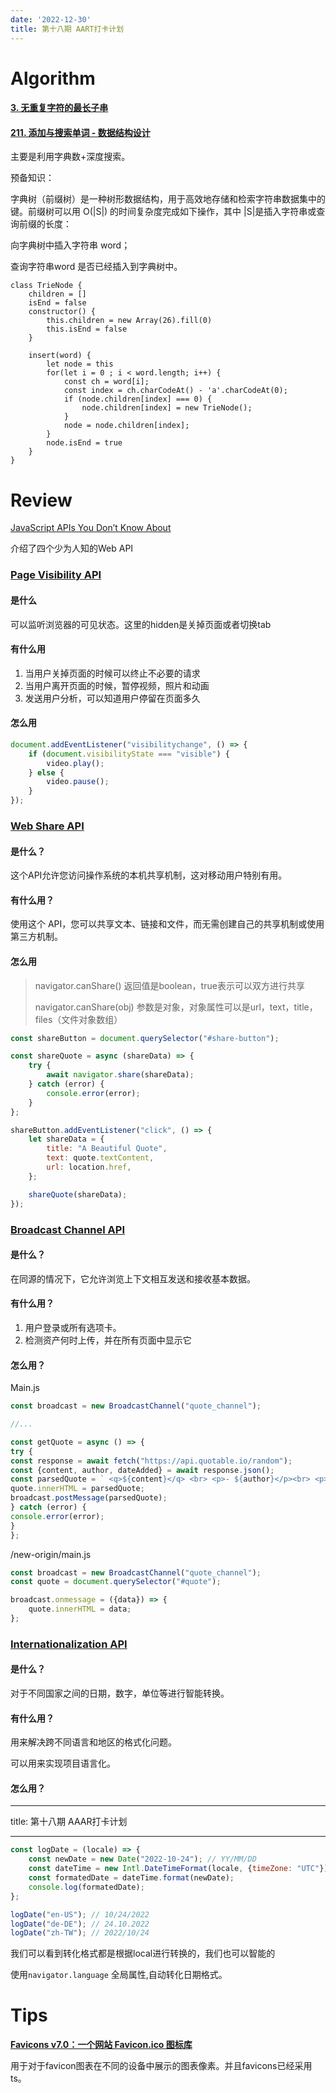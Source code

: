```yaml
---
date: '2022-12-30'
title: 第十八期 AART打卡计划
---
```


# Algorithm

#### [3. 无重复字符的最长子串](https://leetcode.cn/problems/longest-substring-without-repeating-characters/)

#### [211. 添加与搜索单词 - 数据结构设计](https://leetcode.cn/problems/design-add-and-search-words-data-structure/)

主要是利用字典数+深度搜索。

预备知识：

字典树（前缀树）是一种树形数据结构，用于高效地存储和检索字符串数据集中的键。前缀树可以用 O(|S|) 的时间复杂度完成如下操作，其中 |S|是插入字符串或查询前缀的长度：

向字典树中插入字符串 word；

查询字符串word 是否已经插入到字典树中。

```tsx
class TrieNode {
    children = []
    isEnd = false
    constructor() {
        this.children = new Array(26).fill(0)
        this.isEnd = false
    }

    insert(word) {
        let node = this
        for(let i = 0 ; i < word.length; i++) {
            const ch = word[i];
            const index = ch.charCodeAt() - 'a'.charCodeAt(0);
            if (node.children[index] === 0) {
                node.children[index] = new TrieNode();
            }
            node = node.children[index];
        }
        node.isEnd = true
    }
}
```

# Review

[JavaScript APIs You Don’t Know About](https://www.smashingmagazine.com/2022/09/javascript-api-guide/)

介绍了四个少为人知的Web API

### [Page Visibility API](https://www.smashingmagazine.com/2022/09/javascript-api-guide/#page-visibility-api)

#### 是什么

可以监听浏览器的可见状态。这里的hidden是关掉页面或者切换tab

#### 有什么用

1. 当用户关掉页面的时候可以终止不必要的请求
2. 当用户离开页面的时候，暂停视频，照片和动画
3. 发送用户分析，可以知道用户停留在页面多久

#### 怎么用

```javascript
document.addEventListener("visibilitychange", () => {
    if (document.visibilityState === "visible") {
        video.play();
    } else {
        video.pause();
    }
});
```

### [Web Share API](https://www.smashingmagazine.com/2022/09/javascript-api-guide/#web-share-api)

#### 是什么？

这个API允许您访问操作系统的本机共享机制，这对移动用户特别有用。

#### 有什么用？

使用这个 API，您可以共享文本、链接和文件，而无需创建自己的共享机制或使用第三方机制。

#### 怎么用

>navigator.canShare() 返回值是boolean，true表示可以双方进行共享
>
>navigator.canShare(obj) 参数是对象，对象属性可以是url，text，title， files（文件对象数组）

```javascript
const shareButton = document.querySelector("#share-button");

const shareQuote = async (shareData) => {
    try {
        await navigator.share(shareData);
    } catch (error) {
        console.error(error);
    }
};

shareButton.addEventListener("click", () => {
    let shareData = {
        title: "A Beautiful Quote",
        text: quote.textContent,
        url: location.href,
    };

    shareQuote(shareData);
});
```

### [Broadcast Channel API](https://www.smashingmagazine.com/2022/09/javascript-api-guide/#broadcast-channel-api)

#### 是什么？

在同源的情况下，它允许浏览上下文相互发送和接收基本数据。

#### 有什么用？

1. 用户登录或所有选项卡。
2. 检测资产何时上传，并在所有页面中显示它

#### 怎么用？

Main.js

```javascript
const broadcast = new BroadcastChannel("quote_channel");

//...

const getQuote = async () => {
try {
const response = await fetch("https://api.quotable.io/random");
const {content, author, dateAdded} = await response.json();
const parsedQuote = ` <q>${content}</q> <br> <p>- ${author}</p><br> <p>Added on ${dateAdded}</p>`;
quote.innerHTML = parsedQuote;
broadcast.postMessage(parsedQuote);
} catch (error) {
console.error(error);
}
};
```

/new-origin/main.js

```javascript
const broadcast = new BroadcastChannel("quote_channel");
const quote = document.querySelector("#quote");

broadcast.onmessage = ({data}) => {
    quote.innerHTML = data;
};
```

### [Internationalization API](https://www.smashingmagazine.com/2022/09/javascript-api-guide/#internationalization-api)

#### 是什么？

对于不同国家之间的日期，数字，单位等进行智能转换。

#### 有什么用？

用来解决跨不同语言和地区的格式化问题。

可以用来实现项目语言化。

#### 怎么用？

---

title: 第十八期 AAAR打卡计划

---

```javascript
const logDate = (locale) => {
    const newDate = new Date("2022-10-24"); // YY/MM/DD
    const dateTime = new Intl.DateTimeFormat(locale, {timeZone: "UTC"});
    const formatedDate = dateTime.format(newDate);
    console.log(formatedDate);
};

logDate("en-US"); // 10/24/2022
logDate("de-DE"); // 24.10.2022
logDate("zh-TW"); // 2022/10/24
```

我们可以看到转化格式都是根据local进行转换的，我们也可以智能的

使用`navigator.language` 全局属性,自动转化日期格式。

# Tips

[**Favicons v7.0：一个网站 Favicon.ico 图标库**](https://github.com/itgalaxy/favicons)

 用于对于favicon图表在不同的设备中展示的图表像素。并且favicons已经采用ts。
